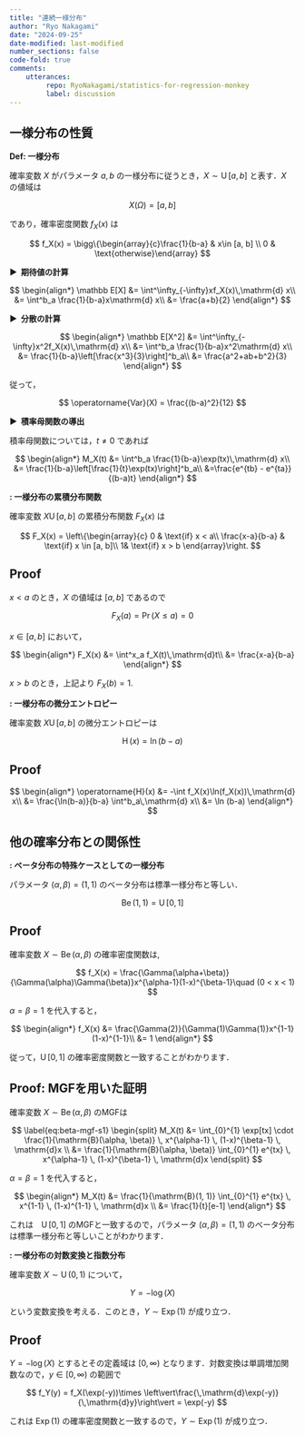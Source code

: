 ```yaml
---
title: "連続一様分布"
author: "Ryo Nakagami"
date: "2024-09-25"
date-modified: last-modified
number_sections: false
code-fold: true
comments:
    utterances:
         repo: RyoNakagami/statistics-for-regression-monkey
         label: discussion
---
```


## 一様分布の性質

<div class="blog-custom-border">
<strong>Def: 一様分布</strong> <br>

確率変数 $X$ がパラメータ $a, b$ の一様分布に従うとき，$X\sim\operatorname{U}[a,b]$ と表す．$X$ の値域は

$$
X(\Omega)= [a, b]
$$

であり，確率密度関数 $f_X(x)$ は

$$
f_X(x) = \bigg\{\begin{array}{c}\frac{1}{b-a} & x\in [a, b] \\ 0 & \text{otherwise}\end{array}
$$


</div>

<strong > &#9654;&nbsp; 期待値の計算</strong>

$$
\begin{align*}
\mathbb E[X]
    &= \int^\infty_{-\infty}xf_X(x)\,\mathrm{d} x\\
    &= \int^b_a \frac{1}{b-a}x\mathrm{d} x\\
    &= \frac{a+b}{2}
\end{align*}
$$

<strong > &#9654;&nbsp; 分散の計算</strong>

$$
\begin{align*}
\mathbb E[X^2]
    &= \int^\infty_{-\infty}x^2f_X(x)\,\mathrm{d} x\\
    &= \int^b_a \frac{1}{b-a}x^2\mathrm{d} x\\
    &= \frac{1}{b-a}\left[\frac{x^3}{3}\right]^b_a\\
    &= \frac{a^2+ab+b^2}{3}
\end{align*}
$$

従って，

$$
\operatorname{Var}(X) = \frac{(b-a)^2}{12}
$$

<strong > &#9654;&nbsp; 積率母関数の導出</strong>

積率母関数については，$t\neq 0$ であれば

$$
\begin{align*}
M_X(t)
    &= \int^b_a \frac{1}{b-a}\exp(tx)\,\mathrm{d} x\\
    &= \frac{1}{b-a}\left[\frac{1}{t}\exp(tx)\right]^b_a\\
    &=\frac{e^{tb} - e^{ta}}{(b-a)t}
\end{align*}
$$

<div class="blog-custom-border">
::: {#thm- .custom_problem }
**: 一様分布の累積分布関数**
<br>

確率変数 $X \operatorname{U}[a, b]$ の累積分布関数 $F_X(x)$ は

$$
F_X(x)
    = \left\{\begin{array}{c}
    0 & \text{if} x < a\\
    \frac{x-a}{b-a} & \text{if} x \in [a, b]\\
    1& \text{if} x > b
    \end{array}\right.
$$

:::

</div>

::: {.callout-note collapse="false" icon=false}
## Proof

$x<a$ のとき，$X$ の値域は $[a, b]$ であるので

$$
F_X(a) = \Pr(X \leq a) = 0
$$

$x\in [a,b]$ において，

$$
\begin{align*}
F_X(x)
    &= \int^x_a f_X(t)\,\mathrm{d}t\\
    &= \frac{x-a}{b-a}
\end{align*}
$$

$x>b$ のとき，上記より $F_X(b) = 1$.


:::

<div class="blog-custom-border">
::: {#thm- .custom_problem }
**: 一様分布の微分エントロピー**
<br>

確率変数 $X \operatorname{U}[a, b]$ の微分エントロピーは

$$
\operatorname{H}(x) = \ln (b-a)
$$

:::

</div>

::: {.callout-note collapse="false" icon=false}
## Proof

$$
\begin{align*}
\operatorname{H}(x)
    &= -\int f_X(x)\ln(f_X(x))\,\mathrm{d} x\\
    &= \frac{\ln(b-a)}{b-a} \int^b_a\,\mathrm{d} x\\
    &= \ln (b-a)
\end{align*}
$$

:::

## 他の確率分布との関係性

<div class="blog-custom-border">
::: {#thm- .custom_problem }
**: ベータ分布の特殊ケースとしての一様分布**
<br>

パラメータ $(\alpha, \beta)=(1,1)$ のベータ分布は標準一様分布と等しい．

$$
\operatorname{Be}(1, 1) = \operatorname{U}[0, 1]
$$

:::

</div>

::: {.callout-note collapse="false" icon=false}
## Proof

確率変数 $X\sim\operatorname{Be}(\alpha, \beta)$ の確率密度関数は,

$$
f_X(x) = \frac{\Gamma(\alpha+\beta)}{\Gamma(\alpha)\Gamma(\beta)}x^{\alpha-1}(1-x)^{\beta-1}\quad (0 < x < 1)
$$

$\alpha=\beta=1$ を代入すると，

$$
\begin{align*}
f_X(x)
    &= \frac{\Gamma(2)}{\Gamma(1)\Gamma(1)}x^{1-1}(1-x)^{1-1}\\
    &= 1
\end{align*}
$$

従って，$\operatorname{U}[0, 1]$ の確率密度関数と一致することがわかります．

:::

::: {.callout-note collapse="false" icon=false}
## Proof: MGFを用いた証明


確率変数 $X\sim\operatorname{Be}(\alpha, \beta)$ のMGFは

$$
\label{eq:beta-mgf-s1}
\begin{split}
M_X(t) &= \int_{0}^{1} \exp[tx] \cdot \frac{1}{\mathrm{B}(\alpha, \beta)} \, x^{\alpha-1} \, (1-x)^{\beta-1} \, \mathrm{d}x \\
&= \frac{1}{\mathrm{B}(\alpha, \beta)} \int_{0}^{1} e^{tx} \, x^{\alpha-1} \, (1-x)^{\beta-1} \, \mathrm{d}x 
\end{split}
$$

$\alpha=\beta=1$ を代入すると，

$$
\begin{align*}
M_X(t)
    &= \frac{1}{\mathrm{B}(1, 1)} \int_{0}^{1} e^{tx} \, x^{1-1} \, (1-x)^{1-1} \, \mathrm{d}x \\
    &= \frac{1}{t}[e-1]
\end{align*}
$$

これは　$\operatorname{U}[0, 1]$ のMGFと一致するので，パラメータ $(\alpha, \beta)=(1,1)$ のベータ分布は標準一様分布と等しいことがわかります．

:::

<div class="blog-custom-border">
::: {#thm-uniform-to-gamma .custom_problem }
**: 一様分布の対数変換と指数分布**
<br>

確率変数 $X \sim \operatorname{U}(0, 1)$ について，

$$
Y = -\log(X)
$$

という変数変換を考える．このとき，$Y\sim\operatorname{Exp}(1)$ が成り立つ．

:::

</div>

::: {.callout-note collapse="false" icon=false}
## Proof

$Y = -\log(X)$ とするとその定義域は $[0, \infty)$ となります．対数変換は単調増加関数なので，$y\in[0, \infty)$ の範囲で

$$
f_Y(y) = f_X(\exp(-y))\times \left\vert\frac{\,\mathrm{d}\exp(-y)}{\,\mathrm{d}y}\right\vert = \exp(-y)
$$

これは $\operatorname{Exp}(1)$ の確率密度関数と一致するので，$Y\sim\operatorname{Exp}(1)$ が成り立つ．

:::